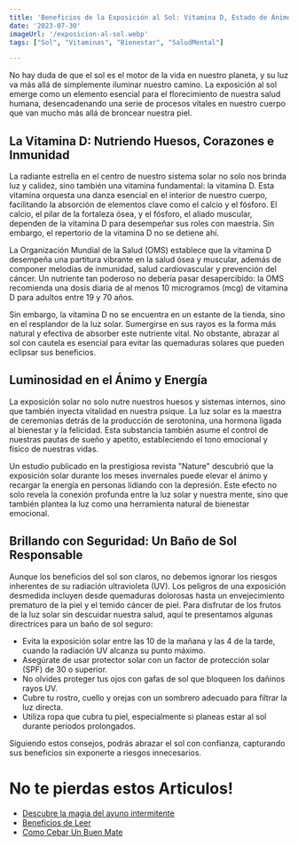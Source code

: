 ```yaml
---
title: 'Beneficios de la Exposición al Sol: Vitamina D, Estado de Ánimo y Seguridad Solar'
date: '2023-07-30'
imageUrl: '/exposicion-al-sol.webp'
tags: ["Sol", "Vitaminas", "Bienestar", "SaludMental"]

---
```


<CustomImage
  src="https://raw.githubusercontent.com/sebiten/posts/main/images/exposicion-al-sol.webp"
  alt="Beneficios de la Exposición al Sol: Vitamina D, Estado de Ánimo y Seguridad Solar"
/>

No hay duda de que el sol es el motor de la vida en nuestro planeta, y su luz va más allá de simplemente iluminar nuestro camino. La exposición al sol emerge como un elemento esencial para el florecimiento de nuestra salud humana, desencadenando una serie de procesos vitales en nuestro cuerpo que van mucho más allá de broncear nuestra piel.

## La Vitamina D: Nutriendo Huesos, Corazones e Inmunidad

La radiante estrella en el centro de nuestro sistema solar no solo nos brinda luz y calidez, sino también una vitamina fundamental: la vitamina D. Esta vitamina orquesta una danza esencial en el interior de nuestro cuerpo, facilitando la absorción de elementos clave como el calcio y el fósforo. El calcio, el pilar de la fortaleza ósea, y el fósforo, el aliado muscular, dependen de la vitamina D para desempeñar sus roles con maestría. Sin embargo, el repertorio de la vitamina D no se detiene ahí.

La Organización Mundial de la Salud (OMS) establece que la vitamina D desempeña una partitura vibrante en la salud ósea y muscular, además de componer melodías de inmunidad, salud cardiovascular y prevención del cáncer. Un nutriente tan poderoso no debería pasar desapercibido: la OMS recomienda una dosis diaria de al menos 10 microgramos (mcg) de vitamina D para adultos entre 19 y 70 años.


Sin embargo, la vitamina D no se encuentra en un estante de la tienda, sino en el resplandor de la luz solar. Sumergirse en sus rayos es la forma más natural y efectiva de absorber este nutriente vital. No obstante, abrazar al sol con cautela es esencial para evitar las quemaduras solares que pueden eclipsar sus beneficios.

## Luminosidad en el Ánimo y Energía

La exposición solar no solo nutre nuestros huesos y sistemas internos, sino que también inyecta vitalidad en nuestra psique. La luz solar es la maestra de ceremonias detrás de la producción de serotonina, una hormona ligada al bienestar y la felicidad. Esta substancia también asume el control de nuestras pautas de sueño y apetito, estableciendo el tono emocional y físico de nuestras vidas.

Un estudio publicado en la prestigiosa revista "Nature" descubrió que la exposición solar durante los meses invernales puede elevar el ánimo y recargar la energía en personas lidiando con la depresión. Este efecto no solo revela la conexión profunda entre la luz solar y nuestra mente, sino que también plantea la luz como una herramienta natural de bienestar emocional.

## Brillando con Seguridad: Un Baño de Sol Responsable

Aunque los beneficios del sol son claros, no debemos ignorar los riesgos inherentes de su radiación ultravioleta (UV). Los peligros de una exposición desmedida incluyen desde quemaduras dolorosas hasta un envejecimiento prematuro de la piel y el temido cáncer de piel. Para disfrutar de los frutos de la luz solar sin descuidar nuestra salud, aquí te presentamos algunas directrices para un baño de sol seguro:

- Evita la exposición solar entre las 10 de la mañana y las 4 de la tarde, cuando la radiación UV alcanza su punto máximo.
- Asegúrate de usar protector solar con un factor de protección solar (SPF) de 30 o superior.
- No olvides proteger tus ojos con gafas de sol que bloqueen los dañinos rayos UV.
- Cubre tu rostro, cuello y orejas con un sombrero adecuado para filtrar la luz directa.
- Utiliza ropa que cubra tu piel, especialmente si planeas estar al sol durante períodos prolongados.

Siguiendo estos consejos, podrás abrazar el sol con confianza, capturando sus beneficios sin exponerte a riesgos innecesarios.

# No te pierdas estos Articulos!

- [Descubre la magia del ayuno intermitente](https://abelardo.blog/posts/ayuno-intermitente)
- [Beneficios de Leer](https://abelardo.blog/posts/beneficios-de-leer) 
- [Como Cebar Un Buen Mate](https://abelardo.blog/posts/como-cebar-un-buen-mate) 